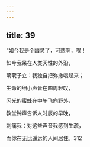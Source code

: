```yaml
---
---
---
```

title: 39
---




“如今我是个幽灵了，可悲啊，唉！

如今我呆在人类天性的外沿，

茕茕孑立：我独自把弥撒唱起来；

生命的细小声音在四周轻叹，

闪光的蜜蜂在中午飞向野外，

教堂钟声告诉人时辰的早晚，

刺痛我：对这些声音我感到生疏，

而你在无比遥远的人间居住。312